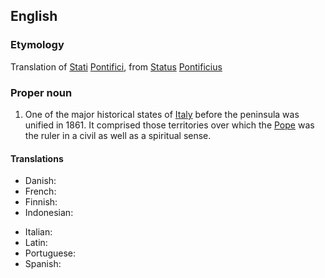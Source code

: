 ==English==

===Etymology===
Translation of {{etyl|it|en}} [[stati#Italian|Stati]] [[pontifici#Italian|Pontifici]], from {{etyl|la|en}} [[status#Latin|Status]] [[pontificius|Pontificius]]

===Proper noun===
{{wikipedia}}
{{en-proper noun|head=[[papal|Papal]] [[state|States]]}}

# One of the major historical states of [[Italy]] before the peninsula was unified in 1861. It comprised those territories over which the [[Pope]] was the ruler in a civil as well as a spiritual sense.

====Translations====
{{trans-top|state}}
* Danish: {{t|da|Kirkestaten}}
* French: {{t+|fr|États pontificaux|m-p}}
* Finnish: {{t|fi|Kirkkovaltio}}
* Indonesian: {{t|id|Negara Kepausan}}
{{trans-mid}}
* Italian: {{t|it|Stato Pontificio|m}}
* Latin: {{t|la|Status Pontificius|m}}
* Portuguese: {{t|pt|Estados Papais|m-p}}
* Spanish: {{t|es|Estados Pontificios|m-p}}
{{trans-bottom}}